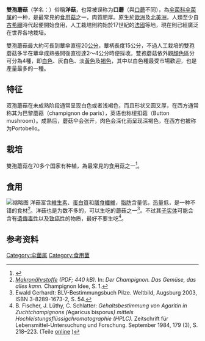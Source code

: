 {{Speciesbox
| image = File:Button mushroom in Yuen Long.jpg
| image_caption = 雙孢蘑菇
| taxon = Agaricus bisporus
| authority=([[J.E.Lange|J.E.Lange]]) [[Imbach|Imbach]], 1946
}}
'''雙孢蘑菇'''（学名：{{lang|la|''Agaricus bisporus''}}）俗稱'''洋菇'''，也常被误称为'''口蘑'''（與[[口蘑|口蘑]]不同），為[[伞菌科|伞菌科]][[伞菌属|伞菌属]]的一种，是最常見的[[食用菇|食用菇]]之一，肉質肥厚。原生於[[歐洲|歐洲]]及[[北美洲|北美洲]]，人類至少自[[古希臘|古希臘]]時代起便開始食用，人工栽培則約始於17世紀的[[法國|法國]]等地，現在則已經廣泛在世界各地栽培。

雙孢蘑菇最大約可長到蕈傘直徑20[[公分|公分]]，蕈柄長度15公分，不過人工栽培的雙孢蘑菇多半在蕈傘成熟張開後直徑達2～4公分時便採收。雙孢蘑菇依外觀[[顏色|顏色]]區分可分為4種，即[[白色|白色]]、灰白色、淡[[黃色|黃色]]及[[褐色|褐色]]，其中以白色種最受市場歡迎，也是產量最多的一種。

==特征==
{{mycomorphbox 
| name = Agaricus bisporus
| whichGills = free 
| capShape = convex 
| hymeniumType=gills
| stipeCharacter=ring
| ecologicalType=saprotrophic
| sporePrintColor=brown
| howEdible=choice}}
双孢蘑菇在未成熟阶段通常呈现白色或者浅褐色，而且形状又圆又厚，在西方通常称其为巴黎蘑菇（champignon de paris），英语也称纽扣菇（Button mushroom）。成熟后，蘑菇伞会张开，肉色会深化而呈现深褐色，在西方也被称为Portobello。

{{gallery
|File:Portobello_mushrooms.jpg|棕色的雙孢蘑菇|File:Giant mushroom cross-section.jpg|雙孢蘑菇的切面
|File:Giant mushroom underside.jpg|雙孢蘑菇的底部
|File:Agaricus bisporus (Cup mushroom, doubled).jpg|长成连体的雙孢蘑菇
|File:Agaricus bisporus spores SEM 3.jpg|[[電子顯微鏡|電子顯微鏡]]下的雙孢蘑菇
|File:Agaricus bisporus mushroom.jpg|雙孢蘑菇的栽培}}
==栽培==
{{main|腐生营养}}
雙孢蘑菇在70多个国家有种植，為最常見的食用菇之一<ref name=Cappelli84>{{cite book|title=Fungi Europaei:Agaricus|author =Cappelli, Alberto|year=1984|publisher=Giovanna Biella |place=[[Saronno|Saronno]], Italy|pages=123–25|language=it}}</ref>。
==食用==
[[File:Agaricus_bisporus.jpg|缩略图]]
洋菇富含[[維生素|維生素]]、[[蛋白質|蛋白質]]和[[膳食纖維|膳食纖維]]，[[脂肪|脂肪]]含量低，[[热量|热量]]低，是一种不错的食材<ref name="ChampIdee1">''[http://www.champignonidee.de/assets/themes/default/images/demacrovoedingsstoffen.pdf Makronährstoffe] {{Wayback|url=http://www.champignonidee.de/assets/themes/default/images/demacrovoedingsstoffen.pdf |date=20201212153822 }} (PDF; 440 kB).'' In: ''Der Champignon. Das Gemüse, das alles kann.'' Champignon Idee, S. 1.</ref>。洋菇也是为数不多的，可以生吃的蘑菇之一<ref name="Gerhardt2003">Ewald Gerhardt: BLV-Bestimmungsbuch Pilze. Weltbild, Augsburg 2003, ISBN 3-8289-1673-2, S. 54.</ref>。不过其[[子實體_(真菌)|子实体]]可能会含有[[遺傳毒性|遺傳毒性]]以及[[致癌性|致癌性]]的物质，最好不要生吃<ref name="Fischer">B. Fischer, J. Lüthy, C. Schlatter: ''Gehaltsbestimmung von Agaritin in Zuchtchampignons (''Agaricus bisporus'') mittels Hochleistungsflüssigchromatographie (HPLC).'' Zeitschrift für Lebensmittel-Untersuchung und Forschung. September 1984, 179 (3), S. 218–223. (Teile [http://link.springer.com/article/10.1007%2FBF01041897 online] {{Wayback|url=http://link.springer.com/article/10.1007%2FBF01041897 |date=20200511232013 }})</ref>。
{{nutritional value
| name           = 燙熟[[洋菇|洋菇]]的營養成份（不加鹽）
| kJ             = 117
| water          = 91.1 g
| protein        = 2.2 g
| fat            = 0.5 g
| carbs          = 5.3 g
| iron_mg        = 1.7
| calcium_mg     = 6
| magnesium_mg   = 12
| phosphorus_mg  = 87
| potassium_mg   = 356
| zinc_mg        = 0.9
| copper_mg      = 0.5
| manganese_mg   = 0.1
| selenium_ug    = 11.9
| vitA_ug        = 0
| pantothenic_mg = 2.2
| folate_ug      = 18
| thiamin_mg     = 0.1
| riboflavin_mg  = 0.3
| niacin_mg      = 4.5
| vitB6_mg       = 0.1
| vitB12_ug      = 0
| vitK_ug        = 0
| choline_mg     = 19.9
| vitE_mg        = 0
| vitD_iu        = 21 
| right          = 1
| source_usda    = 1
}}
==参考资料==
{{commons|Agaricus bisporus}}
{{Wikispecies|Agaricus bisporus}}
{{reflist}}
{{Authority control}}
{{Taxonbar|from=Q227690}}

[[Category:伞菌属|Category:伞菌属]]
[[Category:食用菌|Category:食用菌]]